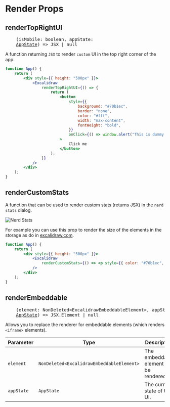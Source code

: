 # Render Props

## renderTopRightUI

<pre>
	(isMobile: boolean, appState:
	<a href="https://github.com/excalidraw/excalidraw/blob/master/src/types.ts#L95">AppState</a>) => JSX | null
</pre>

A function returning `JSX` to render `custom` UI in the top right corner of the app.

```jsx live
function App() {
	return (
		<div style={{ height: "500px" }}>
			<Excalidraw
				renderTopRightUI={() => {
					return (
						<button
							style={{
								background: "#70b1ec",
								border: "none",
								color: "#fff",
								width: "max-content",
								fontWeight: "bold",
							}}
							onClick={() => window.alert("This is dummy top right UI")}
						>
							Click me
						</button>
					);
				}}
			/>
		</div>
	);
}
```

## renderCustomStats

A function that can be used to render custom stats (returns JSX) in the `nerd stats` dialog.

![Nerd Stats](../../../../assets/nerd-stats.png)

For example you can use this prop to render the size of the elements in the storage as do in [excalidraw.com](https://excalidraw.com).

```jsx live
function App() {
	return (
		<div style={{ height: "500px" }}>
			<Excalidraw
				renderCustomStats={() => <p style={{ color: "#70b1ec", fontWeight: "bold" }}>Dummy stats will be shown here</p>}
			/>
		</div>
	);
}
```

## renderEmbeddable

<pre>
	(element: NonDeleted&lt;ExcalidrawEmbeddableElement&gt;, appState:{" "}
	<a href="https://github.com/excalidraw/excalidraw/blob/master/src/types.ts#L95">AppState</a>) => JSX.Element | null
</pre>

Allows you to replace the renderer for embeddable elements (which renders `<iframe>` elements).

| Parameter  | Type                                      | Description                            |
| ---------- | ----------------------------------------- | -------------------------------------- |
| `element`  | `NonDeleted<ExcalidrawEmbeddableElement>` | The embeddable element to be rendered. |
| `appState` | `AppState`                                | The current state of the UI.           |
